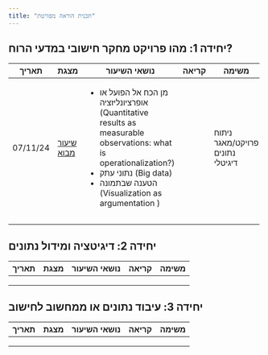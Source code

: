 ```yaml
---
title: "תכנית הוראה מפורטת"
---
```


## יחידה 1: מהו פרויקט מחקר חישובי במדעי הרוח?

+----------+-------------------------------------------------------------------------------------------------------------------------------------+----------------------------------------------------------------------------------------------------------------------+--------+----------------------------------+
| תאריך    | מצגת                                                                                                                                | נושאי השיעור                                                                                                         | קריאה  | משימה                            |
+==========+=====================================================================================================================================+======================================================================================================================+========+==================================+
| 07/11/24 | [שיעור מבוא](https://docs.google.com/presentation/d/1l4iWIzYMfQeT3HdkjViuaaBB5ZbjqSfVSfryWfsspMU/edit?usp=sharing){target="_blank"} | -   מן הכח אל הפועל או אופרציונליזציה (Quantitative results as measurable observations: what is operationalization?) |        | ניתוח פרויקט/מאגר נתונים דיגיטלי |
|          |                                                                                                                                     | -   נתוני עתק (Big data)                                                                                             |        |                                  |
|          |                                                                                                                                     | -   הטענה שבתמונה (Visualization as argumentation )                                                                  |        |                                  |
+----------+-------------------------------------------------------------------------------------------------------------------------------------+----------------------------------------------------------------------------------------------------------------------+--------+----------------------------------+
|          |                                                                                                                                     |                                                                                                                      |        |                                  |
+----------+-------------------------------------------------------------------------------------------------------------------------------------+----------------------------------------------------------------------------------------------------------------------+--------+----------------------------------+
|          |                                                                                                                                     |                                                                                                                      |        |                                  |
+----------+-------------------------------------------------------------------------------------------------------------------------------------+----------------------------------------------------------------------------------------------------------------------+--------+----------------------------------+

## יחידה 2: דיגיטציה ומידול נתונים

| תאריך | מצגת | נושאי השיעור | קריאה | משימה |
|-------|------|--------------|-------|-------|
|       |      |              |       |       |
|       |      |              |       |       |
|       |      |              |       |       |

## יחידה 3: עיבוד נתונים או ממחשוב לחישוב

| תאריך | מצגת | נושאי השיעור | קריאה | משימה |
|-------|------|--------------|-------|-------|
|       |      |              |       |       |
|       |      |              |       |       |
|       |      |              |       |       |
